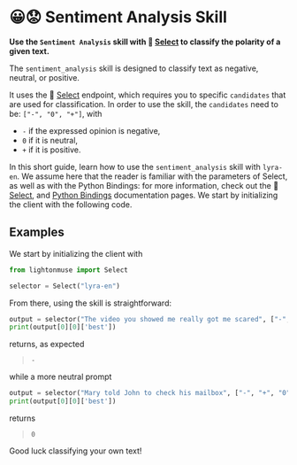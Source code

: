 # 😀😟 Sentiment Analysis Skill

**Use the `Sentiment Analysis` skill with 🔘 [Select](/api/endpoints/select) to classify the polarity of a given text.**

The `sentiment_analysis` skill is designed to classify text as negative, neutral, or positive.

It uses the 🔘 [Select](/api/endpoints/select) endpoint, which requires you to specific `candidates` that are used for classification. In order to use the skill, the `candidates` need to be: `["-", "0", "+"]`,
with

-   `-` if the expressed opinion is negative,
-   `0` if it is neutral,
-   `+` if it is positive.

In this short guide, learn how to use the `sentiment_analysis` skill with `lyra-en`. We assume here that the reader is familiar with the parameters of Select, as well as with the Python Bindings: for more information, check out the 🔘 [Select](/api/endpoints/select), and [Python Bindings](/api/bindings/python) documentation pages. We start by initializing the client with the following code.

## Examples

We start by initializing the client with

```python
from lightonmuse import Select

selector = Select("lyra-en")
```

From there, using the skill is straightforward:

```python
output = selector("The video you showed me really got me scared", ["-", "+", "0"], skill="sentiment_analysis",)
print(output[0][0]['best'])
```

returns, as expected

> `-`

while a more neutral prompt

```python
output = selector("Mary told John to check his mailbox", ["-", "+", "0"], skill="sentiment_analysis",)
print(output[0][0]['best'])
```

returns

> `0`

Good luck classifying your own text!
